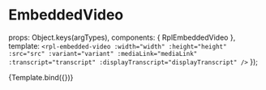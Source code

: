 
<Meta title="Molecules/EmbeddedVideo" />

# EmbeddedVideo

  props: Object.keys(argTypes),
  components: { RplEmbeddedVideo },
  template: `
    <rpl-embedded-video
      :width="width"
      :height="height"
      :src="src"
      :variant="variant"
      :mediaLink="mediaLink"
      :transcript="transcript"
      :displayTranscript="displayTranscript"
    />
  `
});

<Canvas>
  <Story
    name="EmbeddedVideo"
    argTypes={{
      variant: {
        control: {
          type: 'select',
          options: ['full', 'link']
        }
      },
      mediaLink: {
        control: {
          type: 'object'
        }
      }
    }}
    args={{
      width: '854',
      height: '480',
      src: 'https://www.youtube.com/embed/bSlnfyGTiss',
      variant: 'full',
      mediaLink: { text: 'View transcript', url: '#' },
      transcript: 'Sed ut perspiciatis unde omnis iste natus error sit voluptatem accusantium doloremque laudantium, totam rem aperiam, eaque ipsa quae ab illo inventore veritatis et quasi architecto beatae vitae dicta sunt explicabo. Nemo enim ipsam voluptatem quia voluptas sit aspernatur aut odit aut fugit, sed quia consequuntur magni dolores eos qui ratione voluptatem sequi nesciunt. Neque porro quisquam est, qui dolorem ipsum quia dolor sit amet, consectetur, adipisci velit, sed quia non numquam eius modi tempora incidunt ut labore et dolore magnam aliquam quaerat voluptatem. Ut enim ad minima veniam, quis nostrum exercitationem ullam corporis suscipit laboriosam, nisi ut aliquid ex ea commodi consequatur? Quis autem vel eum iure reprehenderit qui in ea voluptate velit esse quam nihil molestiae consequatur, vel illum qui dolorem eum fugiat quo voluptas nulla pariatur?',
      displayTranscript: false
    }}
  >
    {Template.bind({})}
  </Story>
</Canvas>

<ArgsTable of={RplEmbeddedVideo} />

